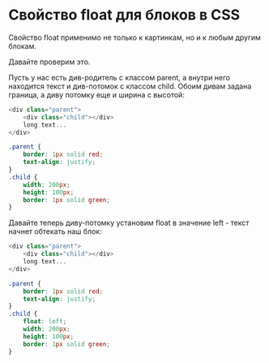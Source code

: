 # Свойство float для блоков в CSS

Свойство float применимо не только к картинкам, но и к любым другим блокам.

Давайте проверим это.

Пусть у нас есть див-родитель с классом parent, а внутри него находится текст и див-потомок с классом child. Обоим дивам задана граница, а диву потомку еще и ширина с высотой:

```js showLineNumbers copy
<div class="parent">
	<div class="child"></div>
	long text...
</div>
```

```css showLineNumbers copy
.parent {
	border: 1px solid red;
	text-align: justify;
}
.child {
	width: 200px;
	height: 100px;
	border: 1px solid green;
}
```

Давайте теперь диву-потомку установим float в значение left - текст начнет обтекать наш блок:

```js showLineNumbers copy
<div class="parent">
	<div class="child"></div>
	long text...
</div>
```

```css showLineNumbers copy
.parent {
	border: 1px solid red;
	text-align: justify;
}
.child {
	float: left;
	width: 200px;
	height: 100px;
	border: 1px solid green;
}
```